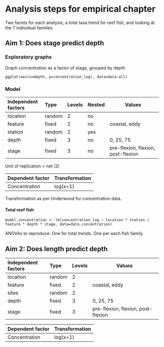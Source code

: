 # Analysis steps for empirical chapter

Two facets for each analysis, a total taxa trend for reef fish, and looking at the 7 individual families.

## Aim 1: Does stage predict depth

### Exploratory graphs

Graph concentration as a factor of stage, grouped by depth

```
ggplot(aes(x=depth, y=concentration_log), data=data.all)
```

### Model

| Independent factors | Type   | Levels | Nested | Values                             |
|:--------------------|:-------|:-------|:-------|------------------------------------|
| location            | random | 2      | no     |                                    |
| feature             | fixed  | 2      | no     | coastal, eddy                      |
| station             | random | 2      | yes    |                                    |
| depth               | fixed  | 3      | no     | 0, 25, 75                          |
| stage               | fixed  | 3      | no     | pre-flexion, flexion, post-flexion |


Unit of replication = net (2)

| Dependent factor | Transformation |
|:-----------------|:---------------|
| Concentration    | log(x+1)       |

Transformation as per Underwood for concentration data.

#### Total reef fish
```
model.concentration <- lm(concentration_log ~ location * station / feature * depth * stage, data=data.concentration)
```

ANOVAs to reproduce:
One for total trends.
One per each fish family.



## Aim 2: Does length predict depth

| Independent factors | Type   | Levels | Values                             |
|:--------------------|:-------|:-------|------------------------------------|
| location            | random | 2      |                                    |
| feature             | fixed  | 2      | coastal, eddy                      |
| sites               | random | 2      |                                    |
| depth              | fixed  | 3      | 0, 25, 75                          |
| stage               | fixed  | 3      | pre-flexion, flexion, post-flexion |

| Dependent factor | Transformation |
|:-----------------|:---------------|
| Concentration    | log(x+1)       |
